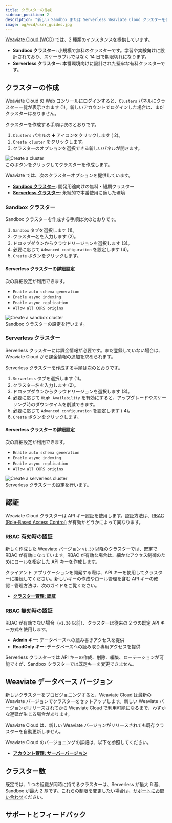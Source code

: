 ```yaml
---
title: クラスターの作成
sidebar_position: 2
description: "新しい Sandbox または Serverless Weaviate Cloud クラスターを作成して設定する手順ガイド。"
image: og/wcd/user_guides.jpg
---
```


[Weaviate Cloud (WCD)](https://console.weaviate.cloud/) では、2 種類のインスタンスを提供しています。

- **Sandbox クラスター**: 小規模で無料のクラスターです。学習や実験向けに設計されており、スケーラブルではなく 14 日で期限切れになります。  
- **Serverless クラスター**: 本番環境向けに設計された堅牢な有料クラスターです。

## クラスターの作成

Weaviate Cloud の Web コンソールにログインすると、`Clusters` パネルにクラスター一覧が表示されます (<span class="callout">1</span>)。新しいアカウントでログインした場合は、まだクラスターはありません。

クラスターを作成する手順は次のとおりです。


<div class="row">
  <div class="col col--6">
    <ol>
      <li>
        <code>Clusters</code> パネルの ➕ アイコンをクリックします (
        <span class="callout">2</span>)。
      </li>
      <li>
        <code>Create cluster</code> をクリックします。
      </li>
      <li>
        クラスターのオプションを選択できる新しいパネルが開きます。
      </li>
    </ol>
  </div>
  <div class="col col--6">
    <div class="card">
      <div class="card__image">
        <img src={CreateCluster} alt="Create a cluster" />
      </div>
      <div class="card__body">このボタンをクリックしてクラスターを作成します。</div>
    </div>
  </div>
</div>

Weaviate では、次のクラスターオプションを提供しています。

- **[Sandbox クラスター](#sandbox-clusters)**: 開発用途向けの無料・短期クラスター  
- **[Serverless クラスター](#serverless-clusters)**: 永続的で本番使用に適した環境  

### Sandbox クラスター

Sandbox クラスターを作成する手順は次のとおりです。

<div class="row">
  <div class="col col--6">
    <ol>
      <li>
        <code>Sandbox</code> タブを選択します (<span class="callout">1</span>)。
      </li>
      <li>
        クラスター名を入力します (<span class="callout">2</span>)。
      </li>
      <li>
        ドロップダウンからクラウドリージョンを選択します (<span class="callout">3</span>)。
      </li>
      <li>
        必要に応じて <code>Advanced configuration</code> を設定します (<span class="callout">4</span>)。
      </li>
      <li>
        <code>Create</code> ボタンをクリックします。
      </li>
    </ol>
    <h4>Serverless クラスターの詳細設定</h4>
    <p>次の詳細設定が利用できます。</p>
    <ul>
      <li>
        <Link to="/weaviate/config-refs/collections#auto-schema">
          <code>Enable auto schema generation</code>
        </Link>
      </li>
      <li>
        <Link to="/weaviate/concepts/vector-index#asynchronous-indexing">
          <code>Enable async indexing</code>
        </Link>
      </li>
      <li>
        <Link to="/deploy/configuration/replication#async-replication-settings">
          <code>Enable async replication</code>
        </Link>
      </li>
      <li>
        <code>Allow all CORS origins</code>
      </li>
    </ul>
  </div>
  <div class="col col--6">
    <div class="card">
      <div class="card__image">
        <img src={SandboxCluster} alt="Create a sandbox cluster" />
      </div>
      <div class="card__body">Sandbox クラスターの設定を行います。</div>
    </div>
  </div>
</div>

### Serverless クラスター

Serverless クラスターには課金情報が必要です。まだ登録していない場合は、Weaviate Cloud から課金情報の追加を求められます。

Serverless クラスターを作成する手順は次のとおりです。


<div class="row">
  <div class="col col--6">
    <ol>
      <li>
        <code>Serverless</code> タブを選択します (<span class="callout">1</span>)。
      </li>
      <li>
        クラスター名を入力します (<span class="callout">2</span>)。
      </li>
      <li>
        ドロップダウンからクラウドリージョンを選択します (<span class="callout">3</span>)。
      </li>
      <li>
        必要に応じて <code>High Availability</code> を有効にすると、アップグレードやスケーリング時のダウンタイムを削減できます。
      </li>
      <li>
        必要に応じて <code>Advanced configuration</code> を設定します (
        <span class="callout">4</span>)。
      </li>
      <li>
        <code>Create</code> ボタンをクリックします。
      </li>
    </ol>
    <h4>Serverless クラスターの詳細設定</h4>
    <p>次の詳細設定が利用できます。</p>
    <ul>
      <li>
        <Link to="/weaviate/config-refs/collections#auto-schema">
          <code>Enable auto schema generation</code>
        </Link>
      </li>
      <li>
        <Link to="/weaviate/concepts/vector-index#asynchronous-indexing">
          <code>Enable async indexing</code>
        </Link>
      </li>
      <li>
        <Link to="/deploy/configuration/replication#async-replication-settings">
          <code>Enable async replication</code>
        </Link>
      </li>
      <li>
        <code>Allow all CORS origins</code>
      </li>
    </ul>
  </div>
  <div class="col col--6">
    <div class="card">
      <div class="card__image">
        <img src={ServerlessCluster} alt="Create a serverless cluster" />
      </div>
      <div class="card__body">Serverless クラスターの設定を行います。</div>
    </div>
  </div>
</div>



## 認証

Weaviate Cloud クラスターは API キー認証を使用します。認証方法は、[RBAC (Role-Based Access Control)](/weaviate/configuration/rbac) が有効かどうかによって異なります。

### RBAC 有効時の認証

新しく作成した Weaviate バージョン `v1.30` 以降のクラスターでは、既定で RBAC が有効になっています。RBAC が有効な場合は、細かなアクセス制御のためにロールを指定した API キーを作成します。

クライアント アプリケーションを開発する際は、API キーを使用してクラスターに接続してください。新しいキーの作成やロール管理を含む API キーの確認・管理方法は、次のガイドをご覧ください。

- **[クラスター管理: 認証](/cloud/manage-clusters/authentication.mdx)**

### RBAC 無効時の認証

RBAC が有効でない場合（`v1.30` 以前）、クラスターは従来の 2 つの既定 API キー方式を使用します。

- **Admin キー**: データベースへの読み書きアクセスを提供  
- **ReadOnly キー**: データベースへの読み取り専用アクセスを提供  

Serverless クラスターでは API キーの作成、削除、編集、ローテーションが可能ですが、Sandbox クラスターでは既定キーを変更できません。

## Weaviate データベース バージョン

新しいクラスターをプロビジョニングすると、Weaviate Cloud は最新の Weaviate バージョンでクラスターをセットアップします。新しい Weaviate バージョンがリリースされてから Weaviate Cloud で利用可能になるまで、わずかな遅延が生じる場合があります。

Weaviate Cloud は、新しい Weaviate バージョンがリリースされても既存クラスターを自動更新しません。

Weaviate Cloud のバージョニングの詳細は、以下を参照してください。

- **[アカウント管理: サーバーバージョン](/cloud/platform/version)**

## クラスター数

<!-- TODO[g-despot]: Check if this is true.-->

既定では、1 つの組織が同時に持てるクラスターは、Serverless が最大 6 基、Sandbox が最大 2 基です。これらの制限を変更したい場合は、[サポートにお問い合わせ](mailto:support@weaviate.io)ください。

## サポートとフィードバック


<SupportAndTrouble />


